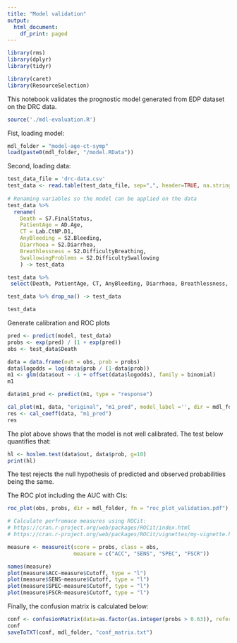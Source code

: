 ```yaml
---
title: "Model validation"
output:
  html_document:
    df_print: paged
---
```


```r
library(rms)
library(dplyr)
library(tidyr)

library(caret)
library(ResourceSelection)
```

This notebook validates the prognostic model generated from EDP dataset on the DRC data.

```r
source('./mdl-evaluation.R')
```

Fist, loading model:

```r
mdl_folder = "model-age-ct-symp"
load(paste0(mdl_folder, "/model.RData"))
```

Second, loading data:

```r
test_data_file = 'drc-data.csv' 
test_data <- read.table(test_data_file, sep=",", header=TRUE, na.strings="\\N")
  
# Renaming variables so the model can be applied on the data
test_data %>% 
  rename(
    Death = S7.FinalStatus,
    PatientAge = AD.Age,
    CT = Lab.CtNP.D1,
    AnyBleeding = S2.Bleeding,
    Diarrhoea = S2.Diarrhea,
    Breathlessness = S2.DifficultyBreathing, 
    SwallowingProblems = S2.DifficultySwallowing
    ) -> test_data

test_data %>%
 select(Death, PatientAge, CT, AnyBleeding, Diarrhoea, Breathlessness, SwallowingProblems) -> test_data

test_data %>% drop_na() -> test_data

test_data
```

Generate calibration and ROC plots

```r
pred <- predict(model, test_data)
probs <- exp(pred) / (1 + exp(pred))
obs <- test_data$Death

data = data.frame(out = obs, prob = probs)
data$logodds = log(data$prob / (1-data$prob))
m1 <- glm(data$out ~ -1 + offset(data$logodds), family = binomial)
m1

data$m1_pred <- predict(m1, type = "response")

cal_plot(m1, data, "original", "m1_pred", model_label ='', dir = mdl_folder, fn = "cal_plot_validation.pdf")
res <- cal_coeff(data, "m1_pred")
res
```

The plot above shows that the model is not well calibrated. The test below quantifies that:

```r
hl <- hoslem.test(data$out, data$prob, g=10)
print(hl)
```

The test rejects the null hypothesis of predicted and observed probabilities being the same.

The ROC plot including the AUC with CIs:

```r
roc_plot(obs, probs, dir = mdl_folder, fn = "roc_plot_validation.pdf")
```

```r

# Calculate perfromace measures using ROCit:
# https://cran.r-project.org/web/packages/ROCit/index.html
# https://cran.r-project.org/web/packages/ROCit/vignettes/my-vignette.html

measure <- measureit(score = probs, class = obs,
                     measure = c("ACC", "SENS", "SPEC", "FSCR"))

names(measure)
plot(measure$ACC~measure$Cutoff, type = "l")
plot(measure$SENS~measure$Cutoff, type = "l")
plot(measure$SPEC~measure$Cutoff, type = "l")
plot(measure$FSCR~measure$Cutoff, type = "l")
```

Finally, the confusion matrix is calculated below:

```r
conf <- confusionMatrix(data=as.factor(as.integer(probs > 0.63)), reference = as.factor(obs), positive = "1")
conf
saveToTXT(conf, mdl_folder, "conf_matrix.txt")
``` 